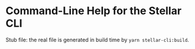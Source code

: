 # Command-Line Help for the Stellar CLI

Stub file: the real file is generated in build time by `yarn stellar-cli:build`.
